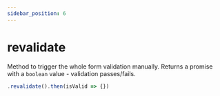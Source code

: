 ```yaml
---
sidebar_position: 6
---
```


# revalidate

Method to trigger the whole form validation manually. Returns a promise with a `boolean` value - validation passes/fails.


```js
.revalidate().then(isValid => {})
```
